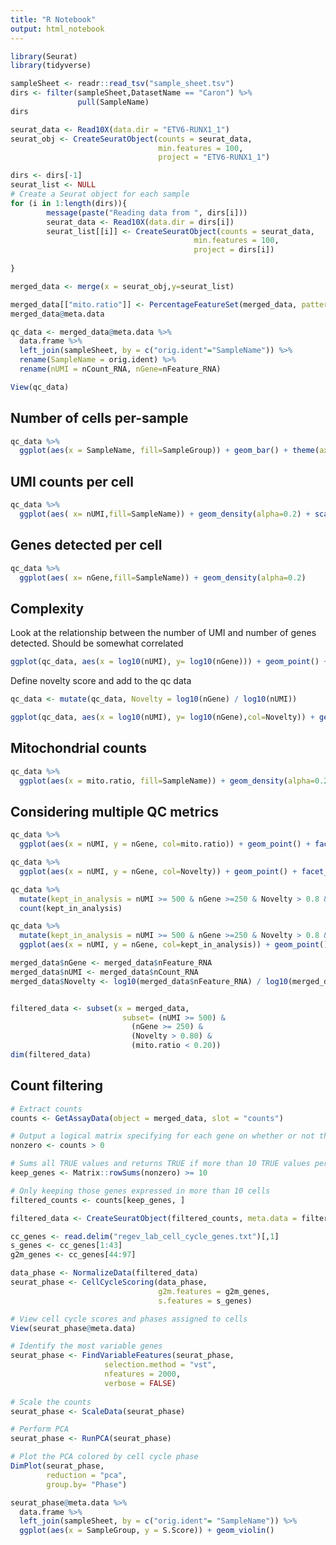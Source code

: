 ```yaml
---
title: "R Notebook"
output: html_notebook
---
```


```r
library(Seurat)
library(tidyverse)
```

```r
sampleSheet <- readr::read_tsv("sample_sheet.tsv")
dirs <- filter(sampleSheet,DatasetName == "Caron") %>%  
               pull(SampleName)
dirs
```

```r
seurat_data <- Read10X(data.dir = "ETV6-RUNX1_1")
seurat_obj <- CreateSeuratObject(counts = seurat_data, 
                                 min.features = 100, 
                                 project = "ETV6-RUNX1_1")
```

```r
dirs <- dirs[-1]
seurat_list <- NULL
# Create a Seurat object for each sample
for (i in 1:length(dirs)){
        message(paste("Reading data from ", dirs[i]))
        seurat_data <- Read10X(data.dir = dirs[i])
        seurat_list[[i]] <- CreateSeuratObject(counts = seurat_data, 
                                         min.features = 100, 
                                         project = dirs[i])
        
}

merged_data <- merge(x = seurat_obj,y=seurat_list)

```



```r
merged_data[["mito.ratio"]] <- PercentageFeatureSet(merged_data, pattern="^MT")/100
merged_data@meta.data
```


```r
qc_data <- merged_data@meta.data %>% 
  data.frame %>% 
  left_join(sampleSheet, by = c("orig.ident"="SampleName")) %>% 
  rename(SampleName = orig.ident) %>% 
  rename(nUMI = nCount_RNA, nGene=nFeature_RNA)

View(qc_data)
```


## Number of cells per-sample

```r
qc_data %>% 
  ggplot(aes(x = SampleName, fill=SampleGroup)) + geom_bar() + theme(axis.text.x = element_text(angle=45,vjust=1,hjust=1))
```
## UMI counts per cell

```r
qc_data %>% 
  ggplot(aes( x= nUMI,fill=SampleName)) + geom_density(alpha=0.2) + scale_x_log10()
```

## Genes detected per cell

```r
qc_data %>% 
  ggplot(aes( x= nGene,fill=SampleName)) + geom_density(alpha=0.2)
```


## Complexity

Look at the relationship between the number of UMI and number of genes detected. Should be somewhat correlated

```r
ggplot(qc_data, aes(x = log10(nUMI), y= log10(nGene))) + geom_point() + geom_smooth(method="lm") + facet_wrap(~SampleName)
```

Define novelty score and add to the qc data

```r
qc_data <- mutate(qc_data, Novelty = log10(nGene) / log10(nUMI))

ggplot(qc_data, aes(x = log10(nUMI), y= log10(nGene),col=Novelty)) + geom_point() + facet_wrap(~SampleName)

```


## Mitochondrial counts

```r
qc_data %>% 
  ggplot(aes(x = mito.ratio, fill=SampleName)) + geom_density(alpha=0.2) + facet_wrap(~SampleGroup) + geom_vline(xintercept = 0.2)
```

## Considering multiple QC metrics

```r
qc_data %>% 
  ggplot(aes(x = nUMI, y = nGene, col=mito.ratio)) + geom_point() + facet_wrap(~SampleName) + geom_vline(xintercept = 500) + geom_hline(yintercept = 250)
```

```r
qc_data %>% 
  ggplot(aes(x = nUMI, y = nGene, col=Novelty)) + geom_point() + facet_wrap(~SampleName) + geom_vline(xintercept = 500) + geom_hline(yintercept = 250)
```


```r
qc_data %>% 
  mutate(kept_in_analysis = nUMI >= 500 & nGene >=250 & Novelty > 0.8 & mito.ratio < 0.2) %>%
  count(kept_in_analysis)
```

```r
qc_data %>% 
  mutate(kept_in_analysis = nUMI >= 500 & nGene >=250 & Novelty > 0.8 & mito.ratio < 0.2) %>%
  ggplot(aes(x = nUMI, y = nGene, col=kept_in_analysis)) + geom_point() + facet_wrap(~SampleName) + geom_vline(xintercept = 500) + geom_hline(yintercept = 250)
```

```r
merged_data$nGene <- merged_data$nFeature_RNA
merged_data$nUMI <- merged_data$nCount_RNA
merged_data$Novelty <- log10(merged_data$nFeature_RNA) / log10(merged_data$nCount_RNA)


filtered_data <- subset(x = merged_data, 
                         subset= (nUMI >= 500) & 
                           (nGene >= 250) & 
                           (Novelty > 0.80) & 
                           (mito.ratio < 0.20))
dim(filtered_data)
```


## Count filtering

```r
# Extract counts
counts <- GetAssayData(object = merged_data, slot = "counts")

# Output a logical matrix specifying for each gene on whether or not there are more than zero counts per cell
nonzero <- counts > 0

```

```r
# Sums all TRUE values and returns TRUE if more than 10 TRUE values per gene
keep_genes <- Matrix::rowSums(nonzero) >= 10

# Only keeping those genes expressed in more than 10 cells
filtered_counts <- counts[keep_genes, ]

filtered_data <- CreateSeuratObject(filtered_counts, meta.data = filtered_data@meta.data)
```

```r
cc_genes <- read.delim("regev_lab_cell_cycle_genes.txt")[,1]
s_genes <- cc_genes[1:43]
g2m_genes <- cc_genes[44:97]
```

```r
data_phase <- NormalizeData(filtered_data)
seurat_phase <- CellCycleScoring(data_phase, 
                                 g2m.features = g2m_genes, 
                                 s.features = s_genes)

# View cell cycle scores and phases assigned to cells                                 
View(seurat_phase@meta.data)  
```

```r
# Identify the most variable genes
seurat_phase <- FindVariableFeatures(seurat_phase, 
                     selection.method = "vst",
                     nfeatures = 2000, 
                     verbose = FALSE)
		     
# Scale the counts
seurat_phase <- ScaleData(seurat_phase)
```

```r
# Perform PCA
seurat_phase <- RunPCA(seurat_phase)

# Plot the PCA colored by cell cycle phase
DimPlot(seurat_phase,
        reduction = "pca",
        group.by= "Phase")
```

```r
seurat_phase@meta.data %>% 
  data.frame %>% 
  left_join(sampleSheet, by = c("orig.ident"= "SampleName")) %>% 
  ggplot(aes(x = SampleGroup, y = S.Score)) + geom_violin()
```

